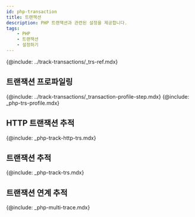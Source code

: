 ```yaml
---
id: php-transaction
title: 트랜잭션
description: PHP 트랜잭션과 관련된 설정을 제공합니다.
tags:
    - PHP
    - 트랜잭션
    - 설정하기
---
```


{@include: ../track-transactions/_trs-ref.mdx} 

## 트랜잭션 프로파일링

{@include: ../track-transactions/_transaction-profile-step.mdx}
{@include: _php-trs-profile.mdx}

<!-- 추가 필요 -->
## HTTP 트랜잭션 추적

{@include: _php-track-http-trs.mdx}

## 트랜잭션 추적

{@include: _php-track-trs.mdx}

## 트랜잭션 연계 추적

{@include: _php-multi-trace.mdx}
